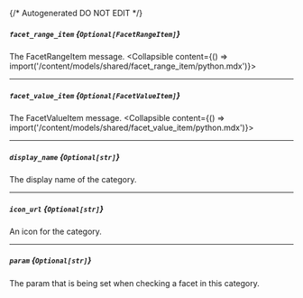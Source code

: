 {/* Autogenerated DO NOT EDIT  */}

##### `facet_range_item` *{`Optional[FacetRangeItem]`}*
The FacetRangeItem message.
<Collapsible content={() => import('/content/models/shared/facet_range_item/python.mdx')}>
</Collapsible>

---
##### `facet_value_item` *{`Optional[FacetValueItem]`}*
The FacetValueItem message.
<Collapsible content={() => import('/content/models/shared/facet_value_item/python.mdx')}>
</Collapsible>

---
##### `display_name` *{`Optional[str]`}*
The display name of the category.

---
##### `icon_url` *{`Optional[str]`}*
An icon for the category.

---
##### `param` *{`Optional[str]`}*
The param that is being set when checking a facet in this category.

